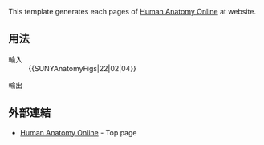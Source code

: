 {{Documentation subpage}}
<!--Categories where indicated at the bottom of this page, please; interwikis at Wikidata (see [[Wikipedia:Wikidata]])-->
This template generates each pages of [http://ect.downstate.edu/courseware/haonline/ha.htm Human Anatomy Online] at {{le|SUNY Downstate Medical Center}} website.

== 用法 ==
;輸入
:<nowiki>{{SUNYAnatomyFigs|22|02|04}}</nowiki>

;輸出
:{{SUNYAnatomyFigs|22|02|04}}

== 外部連結 ==
* [http://ect.downstate.edu/courseware/haonline/ha.htm Human Anatomy Online] - Top page

<includeonly>
<!--Categories below this line, please; interwikis at Wikidata-->

</includeonly>